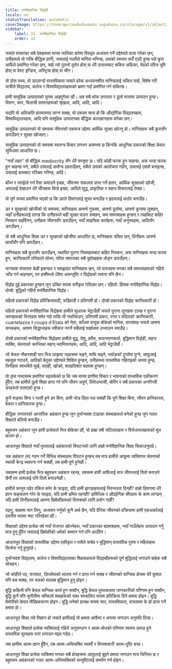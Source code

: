 ```yaml
---
title: मनोवैज्ञानिक विद्रोही
locale: ne
statusTranslation: automatic
coverImage: https://lhvmrqwrcowdvduuaukz.supabase.co/storage/v1/object/public/strapi-uploads/small_cover-educacion-fundamental.webp-2d51a7828a2b1309555be27f7e2a61a0.webp
sidebar:
    label: 32. मनोवैज्ञानिक विद्रोही
    order: 32
---
```

जसले संसारका सबै देशहरूमा मानव जातिका बारेमा विस्तृत अध्ययन गर्ने उद्देश्यले यात्रा गरेका छन्, उनीहरूले यो गरीब बौद्धिक प्राणी, जसलाई गल्तीले मानिस भनिन्छ, उसको स्वभाव सधैँ एउटै हुन्छ भन्ने कुरा आफैंले प्रमाणित गरेका छन्, चाहे त्यो पुरानो युरोप होस् वा धेरै दासत्वबाट थकित अफ्रिका, वेदको पवित्र भूमि होस् वा वेस्ट इन्डिज, अस्ट्रिया होस् वा चीन।

यो ठोस तथ्य, यो डरलाग्दो वास्तविकता जसले हरेक अध्ययनशील मानिसलाई चकित पार्छ, विशेष गरी यात्रीले विद्यालय, कलेज र विश्वविद्यालयहरूको भ्रमण गर्दा प्रमाणित गर्न सकिन्छ।

हामी सामूहिक उत्पादनको युगमा आइपुगेका छौं। अब सबै थोक लगातार र ठूलो मात्रामा उत्पादन हुन्छ। विमान, कार, विलासी सामानहरूको श्रृंखला, आदि, आदि, आदि।

यद्यपि यो अलिकति हास्यास्पद लाग्न सक्छ, यो एकदम सत्य हो कि औद्योगिक विद्यालयहरू, विश्वविद्यालयहरू, आदि पनि सामूहिक उत्पादनका बौद्धिक कारखानाहरू बनेका छन्।

सामूहिक उत्पादनको यो समयमा जीवनको एकमात्र उद्देश्य आर्थिक सुरक्षा खोज्नु हो। मानिसहरू सबै कुरासँग डराउँछन् र सुरक्षा खोज्छन्।

सामूहिक उत्पादनको यो समयमा स्वतन्त्र विचार लगभग असम्भव छ किनकि आधुनिक प्रकारको शिक्षा केवल सुविधामा आधारित छ।

"नयाँ लहर" यो बौद्धिक mediocrity सँग धेरै सन्तुष्ट छ। यदि कोही फरक हुन चाहन्छ, अरू भन्दा फरक हुन चाहन्छ भने, सबैले उसलाई अयोग्य ठहराउँछन्, सबैले उसको आलोचना गर्छन्, उसलाई एक्लो बनाइन्छ, उसलाई कामबाट वञ्चित गरिन्छ, आदि।

बाँच्न र रमाईलो गर्न पैसा कमाउने इच्छा, जीवनमा सफलता प्राप्त गर्ने हतार, आर्थिक सुरक्षाको खोजी, अरूलाई देखाउन धेरै चीजहरू किन्ने इच्छा, आदिले शुद्ध, प्राकृतिक र सहज विचारलाई रोक्छ।

यो पूर्ण रूपमा प्रमाणित भएको छ कि डरले दिमागलाई सुस्त बनाउँछ र हृदयलाई कठोर बनाउँछ।

डर र सुरक्षाको खोजीको यो समयमा, मानिसहरू आफ्नो गुफामा, आफ्नो दुलोमा, आफ्नो कुनामा लुक्छन्, जहाँ उनीहरूलाई लाग्छ कि उनीहरूले बढी सुरक्षा पाउन सक्छन्, कम समस्याहरू हुन्छन् र त्यहाँबाट बाहिर निस्कन चाहँदैनन्, उनीहरू जीवनसँग डराउँछन्, नयाँ साहसिक कार्यहरू, नयाँ अनुभवहरू, आदिसँग डराउँछन्।

यो सबै आधुनिक शिक्षा डर र सुरक्षाको खोजीमा आधारित छ, मानिसहरू त्रसित छन्, तिनीहरू आफ्नो छायाँसँग पनि डराउँछन्।

मानिसहरू सबै कुरासँग डराउँछन्, स्थापित पुराना नियमहरूबाट बाहिर निस्कन, अरू मानिसहरू भन्दा फरक हुन, क्रान्तिकारी तरिकाले सोच्न, पतित समाजका सबै पूर्वाग्रहहरू तोड्न डराउँछन्।

भाग्यवश संसारमा केही इमान्दार र समझदार मानिसहरू छन्, जो वास्तवमा मनका सबै समस्याहरूको गहिरो जाँच गर्न चाहन्छन्, तर हामीमध्ये धेरैमा असन्तुष्टि र विद्रोहको भावना पनि छैन।

विद्रोह दुई प्रकारका हुन्छन् जुन उचित रूपमा वर्गीकृत गरिएका छन्। पहिलो: हिंसक मनोवैज्ञानिक विद्रोह। दोस्रो: बुद्धिको गहिरो मनोवैज्ञानिक विद्रोह।

पहिलो प्रकारको विद्रोह प्रतिक्रियावादी, रूढिवादी र प्रतिगामी हो। दोस्रो प्रकारको विद्रोह क्रान्तिकारी हो।

पहिलो प्रकारको मनोवैज्ञानिक विद्रोहमा हामीले सुधारक भेट्टाउँछौं जसले पुराना लुगाहरू टाल्छ र पुराना भवनहरूको भित्ताहरू मर्मत गर्छ ताकि ती नभत्किउन्, प्रतिगामी प्रकार, रगत र मदिराको क्रान्तिकारी, cuartelazos र coups d'Etats को नेता, काँधमा बन्दुक बोकेको मानिस, तानाशाह जसले आफ्ना सनकहरू, आफ्ना सिद्धान्तहरू स्वीकार नगर्ने सबैलाई पर्खालमा उभ्याउन रमाउँछ।

दोस्रो प्रकारको मनोवैज्ञानिक विद्रोहमा हामीले बुद्ध, येशू, हर्मेस, रूपान्तरणकर्ता, बुद्धिमान विद्रोही, सहज व्यक्ति, चेतनाको क्रान्तिका महान् च्याम्पियनहरू, आदि, आदि, आदि भेट्टाउँछौं।

जो केवल नौकरशाही घार भित्र उत्कृष्ट पदहरूमा चढ्ने, माथि चढ्ने, भर्याङको टुप्पोमा पुग्ने, आफूलाई महसुस गराउने, आदिको बेतुका उद्देश्यले शिक्षित हुन्छन्, उनीहरूमा वास्तविक गहिराइको अभाव हुन्छ, तिनीहरू स्वभावैले मूर्ख, सतही, खोक्रो, शतप्रतिशत बदमाश हुन्छन्।

यो तृप्त नभएसम्म प्रमाणित भइसकेको छ कि जब मानव प्राणीमा विचार र भावनाको वास्तविक एकीकरण हुँदैन, तब हामीले ठूलो शिक्षा प्राप्त गरे पनि जीवन अपूर्ण, विरोधाभासी, बोरिंग र सबै प्रकारका अनगिन्ती डरहरूले सताएको हुन्छ।

कुनै शङ्का बिना र गल्ती हुने डर बिना, हामी जोड दिएर भन्न सक्छौं कि पूर्ण शिक्षा बिना, जीवन हानिकारक, बेकार र हानिकारक हुन्छ।

बौद्धिक जनावरको आन्तरिक अहंकार हुन्छ जुन दुर्भाग्यवश टाढाका संस्थाहरूले बनेको हुन्छ जुन गलत शिक्षाले बलियो बनाउँछ।

बहुवचन अहंकार जुन हामी प्रत्येकले भित्र बोकेका छौं, यो हाम्रा सबै जटिलताहरू र विरोधाभासहरूको मूल कारण हो।

आधारभूत शिक्षाले नयाँ पुस्तालाई अहंकारको विघटनको लागि हाम्रो मनोवैज्ञानिक शिक्षा सिकाउनुपर्छ।

जब अहंकार (म) गठन गर्ने विभिन्न संस्थाहरू विघटन हुन्छन् तब मात्र हामीले आफूमा व्यक्तिगत चेतनाको स्थायी केन्द्र स्थापना गर्न सक्छौं, तब हामी पूर्ण हुनेछौं।

जबसम्म हामी प्रत्येक भित्र बहुवचन अहंकार रहन्छ, तबसम्म हामी आफैंलाई मात्र जीवनलाई तितो बनाउने छैनौं तर अरूलाई पनि तितो बनाउनेछौं।

हामीले कानून पढेर वकिल बनेर के फाइदा, यदि हामी झगडाहरूलाई निरन्तरता दिन्छौं? हाम्रो दिमागमा धेरै ज्ञान सङ्कलन गरेर के फाइदा, यदि हामी भ्रमित रहन्छौं? प्राविधिक र औद्योगिक सीपहरू के काम लाग्छन् यदि हामी तिनीहरूलाई आफ्ना छिमेकीहरूको विनाशको लागि प्रयोग गर्छौं?

पढ्नु, कक्षामा भाग लिनु, अध्ययन गर्नुको कुनै अर्थ छैन, यदि दैनिक जीवनको प्रक्रियामा हामी एकअर्कालाई दयनीय रूपमा नष्ट गरिरहेका छौं।

शिक्षाको उद्देश्य प्रत्येक वर्ष नयाँ रोजगार खोज्नेहरू, नयाँ प्रकारका बदमाशहरू, नयाँ गाउँलेहरू उत्पादन गर्नु मात्र हुनु हुँदैन जसलाई छिमेकीको धर्मको सम्मान गर्न पनि आउँदैन।

आधारभूत शिक्षाको वास्तविक उद्देश्य एकीकृत र यसैले सचेत र बुद्धिमान् वास्तविक पुरुष र महिलाहरू सिर्जना गर्नु हुनुपर्छ।

दुर्भाग्यवश विद्यालय, कलेज र विश्वविद्यालयका शिक्षकहरूले विद्यार्थीहरूको पूर्ण बुद्धिलाई जगाउने बाहेक सबै सोच्छन्।

जो कोहीले पद, सजावट, डिप्लोमाको लालच गर्न र प्राप्त गर्न सक्छ र जीवनको यान्त्रिक क्षेत्रमा धेरै कुशल पनि बन्न सक्छ, तर यसको मतलब बुद्धिमान हुनु होइन।

बुद्धि कहिल्यै पनि केवल यान्त्रिक कार्य हुन सक्दैन, बुद्धि केवल पुस्तकालय जानकारीको परिणाम हुन सक्दैन, बुद्धि कुनै पनि चुनौतीमा चम्किलो शब्दहरूको साथ स्वचालित रूपमा प्रतिक्रिया दिने क्षमता होइन। बुद्धि मेमोरीको केवल मौखिककरण होइन। बुद्धि भनेको प्रत्यक्ष रूपमा सार, वास्तविकता, वास्तवमा के हो प्राप्त गर्ने क्षमता हो।

आधारभूत शिक्षा त्यो विज्ञान हो जसले हामीलाई यो क्षमता आफैंमा र अरूमा जगाउन अनुमति दिन्छ।

आधारभूत शिक्षाले प्रत्येक व्यक्तिलाई गहिरो अनुसन्धान र आत्म-बोधको परिणाम स्वरूप उत्पन्न हुने वास्तविक मूल्यहरू पत्ता लगाउन मद्दत गर्दछ।

जब हामीमा आत्म-ज्ञान हुँदैन, तब आत्म-अभिव्यक्ति स्वार्थी र विनाशकारी आत्म-पुष्टि बन्छ।

आधारभूत शिक्षा प्रत्येक व्यक्तिमा मनका सबै क्षेत्रहरूमा आफूलाई बुझ्ने क्षमता जगाउन मात्र चिन्तित छ र बहुवचन अहंकारको गलत आत्म-अभिव्यक्तिको सन्तुष्टिलाई समर्पण गर्न होइन।
